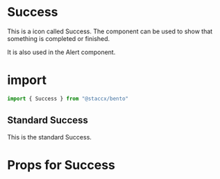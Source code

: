 
<Meta title="Components|Icons/Success" component={Success}/>


# Success
This is a icon called Success. The component can be used to show that something is completed or finished. 

It is also used in the Alert component.  


# import

```javascript
import { Success } from "@staccx/bento"
```

## Standard Success
This is the standard Success.

<Preview>
  <Story name="Standard">
   <Success/>
  </Story>
</Preview>


# Props for Success
<Props of={Success} />
